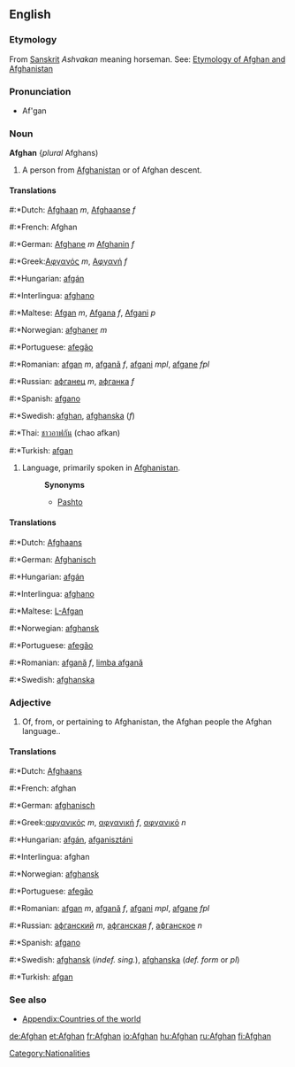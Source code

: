 {{see|afghan}}
==English==

===Etymology===
{{wikipedia}}

From  [[Sanskrit]] ''Ashvakan'' meaning horseman. See: [[w:List of country name etymologies|Etymology of Afghan and Afghanistan]]

===Pronunciation===
*Af'gan

===Noun===
'''Afghan'''  {''plural'' Afghans)
#A person from [[Afghanistan]] or of Afghan descent.

====Translations====
#:*Dutch:  [[Afghaan]] ''m'', [[Afghaanse]] ''f''
#:*French: Afghan
#:*German:  [[Afghane]] ''m'' [[Afghanin]] ''f''
#:*Greek:[[Αφγανός]] ''m'', [[Αφγανή]] ''f''
#:*Hungarian: [[afgán]]
#:*Interlingua: [[afghano]]
#:*Maltese: [[Afgan]] ''m'', [[Afgana]] ''f'', [[Afgani]] ''p''
#:*Norwegian: [[afghaner]] ''m''
#:*Portuguese: [[afegão]] 
#:*Romanian: [[afgan]] ''m'', [[afganã]] ''f'', [[afgani]] ''mpl'', [[afgane]] ''fpl''
#:*Russian: [[афганец]] ''m'', [[афганка]] ''f''
#:*Spanish: [[afgano]]
#:*Swedish: [[afghan]], [[afghanska]] (''f'')
#:*Thai: [[ชาวอาฟกัน]] (chao afkan)
#:*Turkish: [[afgan]]

#Language, primarily spoken in [[Afghanistan]].
#:'''Synonyms'''
#:*[[Pashto]]
====Translations====
#:*Dutch: [[Afghaans]]
#:*German: [[Afghanisch]]
#:*Hungarian: [[afgán]]
#:*Interlingua: [[afghano]]
#:*Maltese: [[L-Afgan]]
#:*Norwegian: [[afghansk]]
#:*Portuguese: [[afegão]]
#:*Romanian: [[afgană]] ''f'', [[limba afgană]]
#:*Swedish: [[afghanska]]

===Adjective===
#Of, from, or pertaining to Afghanistan, the Afghan people the Afghan language.. 

====Translations====
#:*Dutch: [[Afghaans]]
#:*French: afghan
#:*German: [[afghanisch]]
#:*Greek:[[αφγανικός]] ''m'', [[αφγανική]] ''f'', [[αφγανικό]] ''n''
#:*Hungarian: [[afgán]], [[afganisztáni]]
#:*Interlingua: afghan
#:*Norwegian: [[afghansk]]
#:*Portuguese: [[afegão]] 
#:*Romanian: [[afgan]] ''m'', [[afgană]] ''f'', [[afgani]] ''mpl'', [[afgane]] ''fpl''
#:*Russian: [[афганский]] ''m'', [[афганская]] ''f'', [[афганское]] ''n''
#:*Spanish: [[afgano]]
#:*Swedish: [[afghansk]] (''indef. sing.''), [[afghanska]] (''def. form'' or  ''pl'')
#:*Turkish: [[afgan]]

===See also===
*[[Appendix:Countries of the world]]

[[Category:Nationalities]]

[[de:Afghan]]
[[et:Afghan]]
[[fr:Afghan]]
[[io:Afghan]]
[[hu:Afghan]]
[[ru:Afghan]]
[[fi:Afghan]]